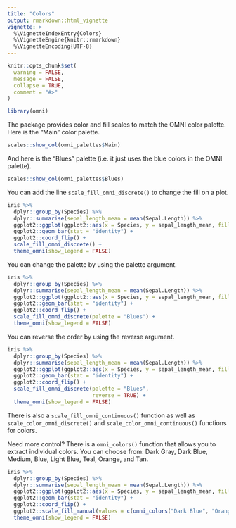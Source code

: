 ```yaml
---
title: "Colors"
output: rmarkdown::html_vignette
vignette: >
  %\VignetteIndexEntry{Colors}
  %\VignetteEngine{knitr::rmarkdown}
  %\VignetteEncoding{UTF-8}
---
```


```r
knitr::opts_chunk$set(
  warning = FALSE,
  message = FALSE,
  collapse = TRUE,
  comment = "#>"
)
```

```r
library(omni)
```

The package provides color and fill scales to match the OMNI color palette. Here is the "Main" color palette.

```r
scales::show_col(omni_palettes$Main)
```

And here is the "Blues" palette (i.e. it just uses the blue colors in the OMNI palette).

```r
scales::show_col(omni_palettes$Blues)
```

You can add the line `scale_fill_omni_discrete()` to change the fill on a plot.

```r
iris %>%
  dplyr::group_by(Species) %>%
  dplyr::summarise(sepal_length_mean = mean(Sepal.Length)) %>%
  ggplot2::ggplot(ggplot2::aes(x = Species, y = sepal_length_mean, fill = Species)) +
  ggplot2::geom_bar(stat = "identity") +
  ggplot2::coord_flip() +
  scale_fill_omni_discrete() +
  theme_omni(show_legend = FALSE)
```

You can change the palette by using the palette argument.

```r
iris %>%
  dplyr::group_by(Species) %>%
  dplyr::summarise(sepal_length_mean = mean(Sepal.Length)) %>%
  ggplot2::ggplot(ggplot2::aes(x = Species, y = sepal_length_mean, fill = Species)) +
  ggplot2::geom_bar(stat = "identity") +
  ggplot2::coord_flip() +
  scale_fill_omni_discrete(palette = "Blues") +
  theme_omni(show_legend = FALSE)
```

You can reverse the order by using the reverse argument.

```r
iris %>%
  dplyr::group_by(Species) %>%
  dplyr::summarise(sepal_length_mean = mean(Sepal.Length)) %>%
  ggplot2::ggplot(ggplot2::aes(x = Species, y = sepal_length_mean, fill = Species)) +
  ggplot2::geom_bar(stat = "identity") +
  ggplot2::coord_flip() +
  scale_fill_omni_discrete(palette = "Blues",
                           reverse = TRUE) +
  theme_omni(show_legend = FALSE)
```

There is also a `scale_fill_omni_continuous()` function as well as `scale_color_omni_discrete()` and `scale_color_omni_continuous()` functions for colors.

Need more control? There is a `omni_colors()` function that allows you to extract individual colors. You can choose from: Dark Gray, Dark Blue, Medium, Blue, Light Blue, Teal, Orange, and Tan.

```r
iris %>%
  dplyr::group_by(Species) %>%
  dplyr::summarise(sepal_length_mean = mean(Sepal.Length)) %>%
  ggplot2::ggplot(ggplot2::aes(x = Species, y = sepal_length_mean, fill = Species)) +
  ggplot2::geom_bar(stat = "identity") +
  ggplot2::coord_flip() +
  ggplot2::scale_fill_manual(values = c(omni_colors("Dark Blue", "Orange", "Tan"))) +
  theme_omni(show_legend = FALSE)
```

